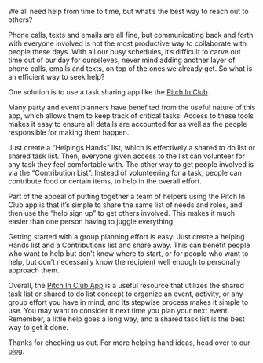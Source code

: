 <BlogImage  />
<BlogInfo  />

We all need help from time to time, but what’s the best way to reach out to others?

Phone calls, texts and emails are all fine, but communicating back and forth with everyone  involved is not the most 
productive way to collaborate with  people these days. With all our busy 
schedules, it’s difficult to carve out time out of our day for ourseleves, never mind adding another 
layer of phone calls, emails and texts, on top of the ones we already get. So what is an efficient way to seek help?                                                    

One solution is to use a task sharing app like the [Pitch In Club](https://pitchinclub.com).

Many party and event planners have benefited from the useful nature of this app, which allows them to keep 
track of critical tasks. Access to these tools makes it easy to 
ensure all details are accounted for as well as the people responsible for making them happen.

<MobileAd />

Just create a “Helpings Hands” list, which is effectively a shared to do list or shared task list. 
Then, everyone given access to the list  can volunteer for any task they feel comfortable with. The other way to get people involved is via the 
“Contribution List”. Instead of volunteering for a task,  people can contribute food or certain items, to help in the 
overall effort.

Part of the appeal of putting together a team of helpers using the Pitch In Club app is that it’s simple to share the same 
list of needs and roles, and then use the “help sign up” to get others involved. This makes it much easier than one 
person having to juggle everything.

<MobileAd />

Getting started with a group planning effort is easy: Just create a helping Hands list and a Contributions list 
and share away. This can benefit people who want to help but don’t know where to start, or for people who want to 
help, but don’t necessarily know the recipient well enough to personally approach them.

Overall, the [Pitch In Club App](https://pitchinclub.com)
is a useful resource that utilizes the shared task list or shared to do list concept 
to organize an event, activity, or any group effort you have in mind, and its stepwise process makes it simple to use.
You may want to consider it next time you plan your next event.
Remember, a little help goes a long way, and a shared task list is the best way to get it done. 

Thanks for checking us out. For more helping hand ideas, head over to our
[blog](https://pitchinclub.com/blog/page/1).

<MobileAd />
